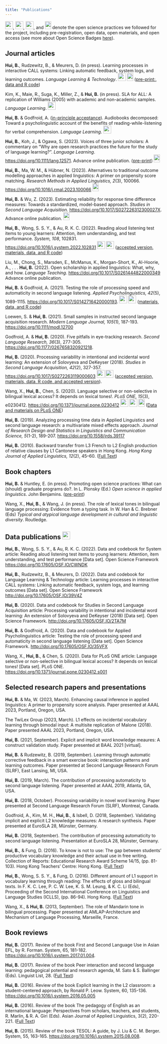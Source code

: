 ```yaml
---
title: "Publications"
---
```


<img src="images/preregistered.png" width="25" height="25">, <img src="images/open-data.png" width="25" height="25">, <img src="images/open-materials.png" width="25" height="25">, and <img src="images/open-access.png" width="20" height="25"> denote the open science practices we followed for the project, including pre-registration, open data, open materials, and open access (see more about Open Science Badges [here](https://www.cos.io/our-services/badges)).

## Journal articles
**Hui, B.**, Rudzewitz, B., & Meurers, D. (in press). Learning processes in interactive CALL systems: Linking automatic feedback, system logs, and learning outcomes. *Language Learning & Technology*. <img src="images/open-data.png" width="25" height="25"> <img src="images/open-access.png" width="20" height="25"> ([pre-print:](https://doi.org/10.31219/osf.io/gzs9r), [data and R code](http://doi.org/10.17605/OSF.IO/39V4Z))

Kim, K., Maie, R., Suga, K., Miller, Z., & **Hui, B.** (in press). SLA for ALL: A replication of Williams (2005) with academic and non-academic samples. *Language Learning*. <img src="images/preregistered.png" width="25" height="25">

**Hui, B.** & Godfroid, A. ([in-principle acceptance](https://onlinelibrary.wiley.com/page/journal/14679922/homepage/registered_reports.htm)). Audiobooks decomposed: Toward a psycholinguistic account of the benefits of reading-while-listening for verbal comprehension. *Language Learning*. <img src="images/preregistered.png" width="25" height="25">

**Hui, B.**, Koh, J., & Ogawa, S. (2023). Voices of three junior scholars: A commentary on "Why are open research practices the future for the study of language learning?". *Language Learning*. <https://doi.org/10.1111/lang.12571>. Advance online publication. ([pre-print](https://osf.io/cx5bw/)) <img src="images/open-access.png" width="20" height="25">

**Hui, B.**, Ma, W. M., & Hübner, N. (2023). Alternatives to traditional outcome modelling approaches in applied linguistics: A primer on propensity score matching. *Research Methods in Applied Linguistics, 2*(3), 100066. <https://doi.org/10.1016/j.rmal.2023.100066> <img src="images/open-access.png" width="20" height="25">

**Hui, B.** & Wu, Z. (2023). Estimating reliability for response time difference measures: Towards a standardized, model-based approach. *Studies in Second Language Acquisition.* <https://doi.org/10.1017/S027226312300027X>. Advance online publication. <img src="images/open-access.png" width="20" height="25">

**Hui, B.**, Wong, S. S. Y., & Au, R. K. C. (2022). Reading aloud listening test items to young learners: Attention, item understanding, and test performance.  *System, 108*, 102831. <https://doi.org/10.1016/j.system.2022.102831> <img src="images/open-data.png" width="25" height="25"> <img src="images/open-materials.png" width="25" height="25"> ([accepted version, materials, data, and R code](https://osf.io/cwndk/))

Liu, M., Chong, S., Marsden, E., McManus, K., Morgan-Short, K., Al-Hoorie, A., . . . **Hui, B.** (2022). Open scholarship in applied linguistics: What, why, and how. *Language Teaching*. <https://doi.org/10.1017/S0261444822000349> Advance online publication.

**Hui, B.** & Godfroid, A. (2021). Testing the role of processing speed and automaticity in second language listening. *Applied Psycholinguistics, 42*(5), 1089-1115. <https://doi.org/10.1017/S0142716420000193>. <img src="images/open-data.png" width="25" height="25"> <img src="images/open-materials.png" width="25" height="25"> ([materials, data, and R code](http://doi.org/10.17605/OSF.IO/35VFX))

Loewen, S. & **Hui, B.** (2021). Small samples in instructed second language acquisition research. *Modern Language Journal, 105*(1), 187-193. <https://doi.org/10.1111/modl.12700>

Godfroid, A. & **Hui, B.** (2020). Five pitfalls in eye-tracking research. *Second Language Research, 36*(3), 277-305. <https://doi.org/10.1177/0267658320921218>. 

**Hui, B.** (2020). Processing variability in intentional and incidental word learning: An extension of Solovyeva and DeKeyser (2018). *Studies in Second Language Acquisition, 42*(2), 327-357. <https://doi.org/10.1017/S0272263119000603> <img src="images/open-data.png" width="25" height="25"> <img src="images/open-materials.png" width="25" height="25"> ([accepted version, materials, data, R code, and accepted version](http://doi.org/10.17605/OSF.IO/2TA7M)).

Wang, X., **Hui, B.**, Chen, S. (2020). Language selective or non-selective in bilingual lexical access? It depends on lexical tones!. *PLoS ONE, 15*(3), e0230412. <https://doi.org/10.1371/journal.pone.0230412>  <img src="images/open-data.png" width="25" height="25"> <img src="images/open-materials.png" width="25" height="25"> <img src="images/open-access.png" width="20" height="25"> ([Data and materials on PLoS ONE](https://doi.org/10.1371/journal.pone.0230412.s001))

**Hui, B.** (2019). Analyzing processing time data in Applied Linguistics and second language research: a multivariate mixed effects approach. *Journal of Research Design and Statistics in Linguistics and Communication Science, 5*(1-2), 189-207. <https://doi.org/10.1558/jrds.39117>

**Hui, B.** (2010). Backward transfer from L3 French to L2 English production of relative clauses by L1 Cantonese speakers in Hong Kong. *Hong Kong Journal of Applied Linguistics, 12*(2), 45–60. ([Full Text](http://caes.hku.hk/hkjalonline/issues/?guest_id=fa0f4c561c85193b7c0d4c2f2e20e579bddffa71727e481694bca5cd8ce557d2&file=2010_v12_2_hui.pdf))

## Book chapters

**Hui, B.** & Huntley, E. (in press). Promoting open science practices: What can (should) graduate programs do?. In L. Plonsky (Ed.) *Open science in applied linguistics*. John Benjamins. ([pre-print](https://doi.org/10.31219/osf.io/vmtza))

Wang, X., **Hui, B.**, & Wang, J. (in press). The role of lexical tones in bilingual language processing: Evidence from a typing task. In W. Han & C. Brebner (Eds) *Typical and atypical language development in cultural and linguistic diversity*. Routledge. 

## Data publications <img src="images/open-data.png" width="25" height="25">

**Hui, B.**, Wong, S. S. Y., & Au, R. K. C. (2022). Data and codebook for System article: Reading aloud listening test items to young learners: Attention, item understanding, and test performance [Data set]. Open Science Framework <https://doi.org/10.17605/OSF.IO/CWNDK>

**Hui, B.**, Rudzewitz, B., & Meurers, D. (2022). Data and codebook for Language Learning & Technology article: Learning processes in interactive CALL systems: Linking automatic feedback, system logs, and learning outcomes [Data set]. Open Science Framework <http://doi.org/10.17605/OSF.IO/39V4Z>

**Hui, B.** (2020). Data and codebook for Studies in Second Language Acquisition article: Processing variability in intentional and incidental word learning: An extension of Solovyeva and DeKeyser (2018) [Data set]. Open Science Framework. <http://doi.org/10.17605/OSF.IO/2TA7M>

**Hui, B.** & Godfroid, A. (2020). Data and codebook for Applied Psycholinguistics article: Testing the role of processing speed and automaticity in second language listening [Data set]. Open Science Framework. <http://doi.org/10.17605/OSF.IO/35VFX> 

Wang, X., **Hui, B.**, & Chen, S. (2020). Data for PLoS ONE article: Language selective or non-selective in bilingual lexical access? It depends on lexical tones! [Data set]. PLoS ONE. <https://doi.org/10.1371/journal.pone.0230412.s001>

## Selected research papers and presentations
**Hui, B.** & Ma, W. (2023, March). Enhancing causal inference in applied linguistics: A primer to propensity score analysis. Paper presented at AAAL 2023, Portland, Oregon, USA.

The TwiLex Group (2023, March). L1 effects on incidental vocabulary learning through bimodal input: A multisite replication of Malone (2018). Paper presented AAAL 2023, Portland, Oregon, USA.

**Hui, B.** (2021, September). Explicit and implicit word knowledge meaures: A construct validation study. Paper presented at BAAL 2021 [virtual].

**Hui, B.** & Rudzewitz, B. (2019, September). Learning through automatic corrective feedback in a smart exercise book: interaction patterns and learning outcomes. Paper presented at Second Language Research Forum (SLRF), East Lansing, MI, USA.

**Hui, B.** (2019, March). The contribution of processing automaticity to second language listening. Paper presented at AAAL 2019, Atlanta, GA, USA.

**Hui, B.** (2018, October). Processing variability in novel word learning. Paper presented at Second Language Research Forum (SLRF), Montreal, Canada.

Godfroid, A., Kim, M. H., **Hui, B.**, & Isbell, D. (2018, September). Validating implicit and explicit L2 knowledge measures: A research synthesis. Paper presented at EuroSLA 28, Münster, Germany.

**Hui, B.** (2018, September). The contribution of processing automaticity to second language listening. Presentation at EuroSLA 28, Münster, Germany.

**Hui, B.**, & Fung, D. (2016). To know is not to use: The gap between students’ productive vocabulary knowledge and their actual use in free writing. Collection of Reports: Educational Research Award Scheme 14/15, (pp. 81-103). Hong Kong Teachers’ Centre: Hong Kong. ([Full Text](www.edb.org.hk/HKTC/download/eras/14-15/ERAS1415_R04.pdf))

**Hui, B.**, Wong, S. S. Y., & Fung, D. (2016). Different amount of L1 support in vocabulary learning through reading: The effects of gloss and bilingual texts. In F. K. C. Lee, P. C. W. Lee, K. S. M. Leung, & K. C. Li (Eds), Proceeding of the Second International Conference on Linguistics and Language Studies (ICLLS), (pp. 86-94). Hong Kong. ([Full Text](http://media.wix.com/ugd/2b7f97_3211456c5d714731b3e2f4d1db36203d.pdf))

Wang, X., & **Hui, B.** (2013, September). The role of Mandarin tone in bilingual processing. Paper presented at AMLAP-Architecture and Mechanism of Language Processing, Marseille, France.

## Book reviews

**Hui, B.** (2017). Review of the book First and Second Language Use in Asian EFL, by R. Forman. System, 65, 181-182. <https://doi.org/10.1016/j.system.2017.01.004>.

**Hui, B.** (2017). Review of the book Peer interaction and second language learning: pedagogical potential and research agenda, M. Sato & S. Ballinger (Eds). Linguist List, 28. ([Full Text](http://linguistlist.org/issues/28/28-978.html))

**Hui, B.** (2016). Review of the book Explicit learning in the L2 classroom: a student-centered approach, by Ronald P. Leow. System, 60, 135-136. <https://doi.org/10.1016/j.system.2016.05.005>

**Hui, B.** (2016). Review of the book The pedagogy of English as an international language: Perspectives from scholars, teachers, and students, R. Marlin, & R. A. Giri (Eds). Asian Journal of Applied Linguistics, 3(2), 220-221. ([Full Text](http://www3.caes.hku.hk/ajal/index.php/ajal/article/view/399/435)) 

**Hui, B.** (2015). Review of the book TESOL: A guide, by J. Liu & C. M. Berger. System, 55, 163-165. <https://doi.org/10.1016/j.system.2015.08.008>. 